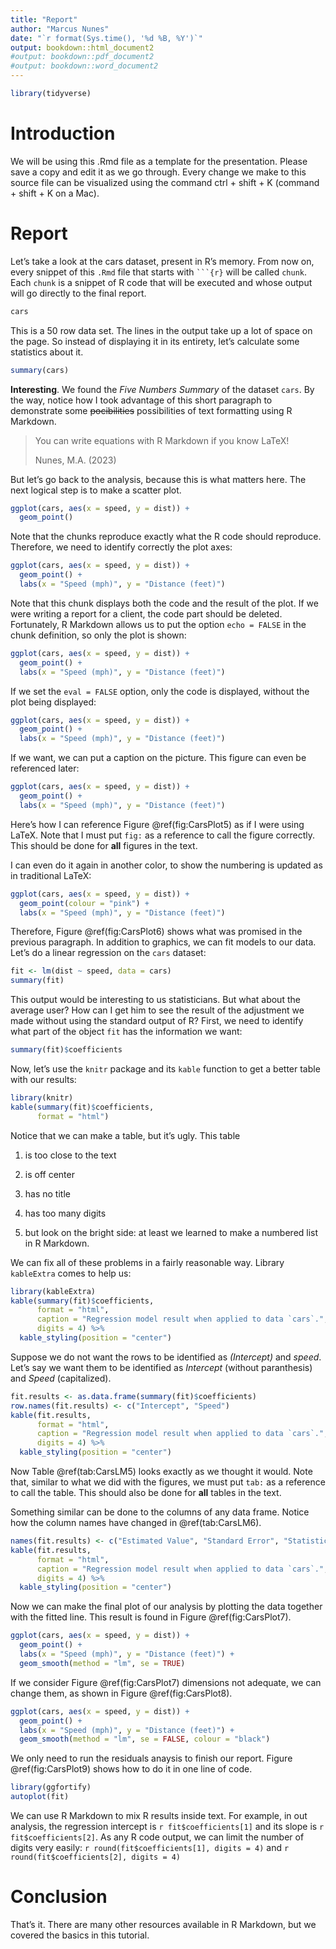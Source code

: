```yaml
---
title: "Report"
author: "Marcus Nunes"
date: "`r format(Sys.time(), '%d %B, %Y')`"
output: bookdown::html_document2
#output: bookdown::pdf_document2
#output: bookdown::word_document2
---
```


```r
library(tidyverse)
```

# Introduction

We will be using this .Rmd file as a template for the presentation. Please save a copy and edit it as we go through. Every change we make to this source file can be visualized using the command ctrl + shift + K (command + shift + K on a Mac).

# Report

Let's take a look at the cars dataset, present in R's memory. From now on, every snippet of this `.Rmd` file that starts with ```` ```{r} ```` will be called `chunk`. Each `chunk` is a snippet of R code that will be executed and whose output will go directly to the final report.

```r
cars
```

This is a 50 row data set. The lines in the output take up a lot of space on the page. So instead of displaying it in its entirety, let's calculate some statistics about it.

```r
summary(cars)
```

**Interesting**. We found the *Five Numbers Summary* of the dataset `cars`. By the way, notice how I took advantage of this short paragraph to demonstrate some ~~pocibilities~~ possibilities of text formatting using R Markdown.

> You can write equations with R Markdown if you know LaTeX!
> 
> Nunes, M.A. (2023)

But let's go back to the analysis, because this is what matters here. The next logical step is to make a scatter plot.

```r
ggplot(cars, aes(x = speed, y = dist)) +
  geom_point()
```

Note that the chunks reproduce exactly what the R code should reproduce. Therefore, we need to identify correctly the plot axes:

```r
ggplot(cars, aes(x = speed, y = dist)) +
  geom_point() +
  labs(x = "Speed (mph)", y = "Distance (feet)")
```

Note that this chunk displays both the code and the result of the plot. If we were writing a report for a client, the code part should be deleted. Fortunately, R Markdown allows us to put the option `echo = FALSE` in the chunk definition, so only the plot is shown:

```r
ggplot(cars, aes(x = speed, y = dist)) +
  geom_point() +
  labs(x = "Speed (mph)", y = "Distance (feet)")
```

If we set the `eval = FALSE` option, only the code is displayed, without the plot being displayed:

```r
ggplot(cars, aes(x = speed, y = dist)) +
  geom_point() +
  labs(x = "Speed (mph)", y = "Distance (feet)")
```

If we want, we can put a caption on the picture. This figure can even be referenced later:

```r
ggplot(cars, aes(x = speed, y = dist)) +
  geom_point() +
  labs(x = "Speed (mph)", y = "Distance (feet)")
```

Here's how I can reference Figure \@ref(fig:CarsPlot5) as if I were using LaTeX. Note that I must put `fig:` as a reference to call the figure correctly. This should be done for **all** figures in the text.

I can even do it again in another color, to show the numbering is updated as in traditional LaTeX:

```r
ggplot(cars, aes(x = speed, y = dist)) +
  geom_point(colour = "pink") +
  labs(x = "Speed (mph)", y = "Distance (feet)")
```

Therefore, Figure \@ref(fig:CarsPlot6) shows what was promised in the previous paragraph. In addition to graphics, we can fit models to our data. Let's do a linear regression on the `cars` dataset:

```r
fit <- lm(dist ~ speed, data = cars)
summary(fit)
```

This output would be interesting to us statisticians. But what about the average user? How can I get him to see the result of the adjustment we made without using the standard output of R? First, we need to identify what part of the object `fit` has the information we want:

```r
summary(fit)$coefficients
```

Now, let's use the `knitr` package and its `kable` function to get a better table with our results:

```r
library(knitr)
kable(summary(fit)$coefficients, 
      format = "html")
```

Notice that we can make a table, but it's ugly. This table

1. is too close to the text

2. is off center

3. has no title

4. has too many digits

5. but look on the bright side: at least we learned to make a numbered list in R Markdown.

We can fix all of these problems in a fairly reasonable way. Library `kableExtra` comes to help us:

```r
library(kableExtra)
kable(summary(fit)$coefficients, 
      format = "html", 
      caption = "Regression model result when applied to data `cars`.", 
      digits = 4) %>%
  kable_styling(position = "center")
```

Suppose we do not want the rows to be identified as _(Intercept)_ and _speed_. Let's say we want them to be identified as _Intercept_ (without paranthesis) and _Speed_ (capitalized).

```r
fit.results <- as.data.frame(summary(fit)$coefficients)
row.names(fit.results) <- c("Intercept", "Speed")
kable(fit.results, 
      format = "html", 
      caption = "Regression model result when applied to data `cars`.", 
      digits = 4) %>%
  kable_styling(position = "center")
```

Now Table \@ref(tab:CarsLM5) looks exactly as we thought it would. Note that, similar to what we did with the figures, we must put `tab:` as a reference to call the table. This should also be done for **all** tables in the text.

Something similar can be done to the columns of any data frame. Notice how the column names have changed in \@ref(tab:CarsLM6).

```r
names(fit.results) <- c("Estimated Value", "Standard Error", "Statistic", "p-value")
kable(fit.results, 
      format = "html", 
      caption = "Regression model result when applied to data `cars`.", 
      digits = 4) %>%
  kable_styling(position = "center")
```

Now we can make the final plot of our analysis by plotting the data together with the fitted line. This result is found in Figure \@ref(fig:CarsPlot7).

```r
ggplot(cars, aes(x = speed, y = dist)) +
  geom_point() +
  labs(x = "Speed (mph)", y = "Distance (feet)") +
  geom_smooth(method = "lm", se = TRUE)
```

If we consider Figure \@ref(fig:CarsPlot7) dimensions not adequate, we can change them, as shown in Figure \@ref(fig:CarsPlot8).

```r
ggplot(cars, aes(x = speed, y = dist)) +
  geom_point() +
  labs(x = "Speed (mph)", y = "Distance (feet)") +
  geom_smooth(method = "lm", se = FALSE, colour = "black")
```

We only need to run the residuals anaysis to finish our report. Figure \@ref(fig:CarsPlot9) shows how to do it in one line of code.

```r
library(ggfortify)
autoplot(fit)
```

We can use R Markdown to mix R results inside text. For example, in out analysis, the regression intercept is `r fit$coefficients[1]` and its slope is `r fit$coefficients[2]`. As any R code output, we can limit the number of digits very easily: `r round(fit$coefficients[1], digits = 4)` and `r round(fit$coefficients[2], digits = 4)`

# Conclusion

That's it. There are many other resources available in R Markdown, but we covered the basics in this tutorial.

